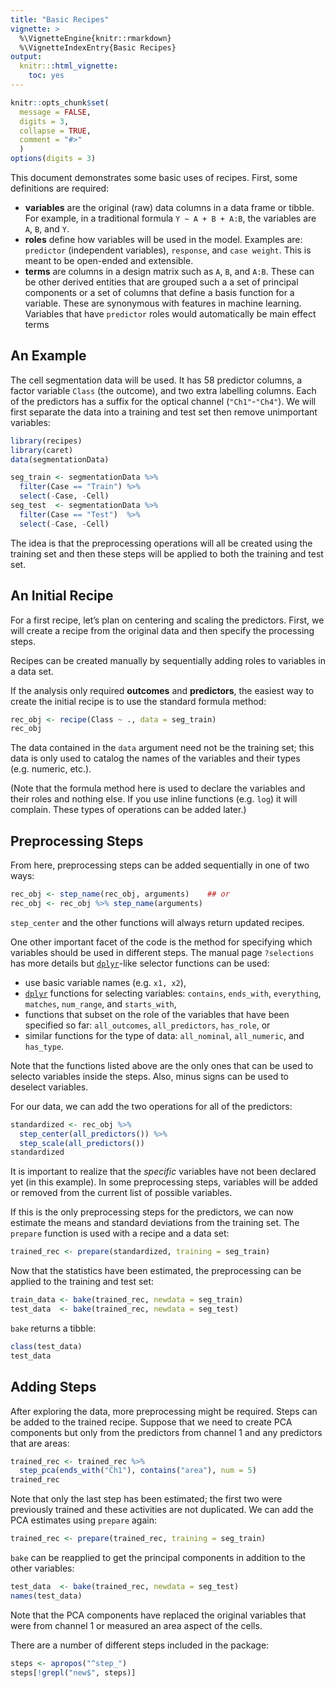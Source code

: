 ```yaml
---
title: "Basic Recipes"
vignette: >
  %\VignetteEngine{knitr::rmarkdown}
  %\VignetteIndexEntry{Basic Recipes}
output:
  knitr:::html_vignette:
    toc: yes
---
```


```r
knitr::opts_chunk$set(
  message = FALSE,
  digits = 3,
  collapse = TRUE,
  comment = "#>"
  )
options(digits = 3)
```

This document demonstrates some basic uses of recipes. First, some definitions are required: 

 * __variables__ are the original (raw) data columns in a data frame or tibble. For example, in a traditional formula `Y ~ A + B + A:B`, the variables are `A`, `B`, and `Y`. 
 * __roles__ define how variables will be used in the model. Examples are: `predictor` (independent variables), `response`, and `case weight`. This is meant to be open-ended and extensible. 
 * __terms__ are columns in a design matrix such as `A`, `B`, and `A:B`. These can be other derived entities that are grouped such a a set of principal components or a set of columns that define a basis function for a variable. These are synonymous with features in machine learning. Variables that have `predictor` roles would automatically be main effect terms  

## An Example

The cell segmentation data will be used. It has 58 predictor columns, a factor variable `Class` (the outcome), and two extra labelling columns. Each of the predictors has a suffix for the optical channel (`"Ch1"`-`"Ch4"`). We will first separate the data into a training and test set then remove unimportant variables:

```r
library(recipes)
library(caret)
data(segmentationData)

seg_train <- segmentationData %>% 
  filter(Case == "Train") %>% 
  select(-Case, -Cell)
seg_test  <- segmentationData %>% 
  filter(Case == "Test")  %>% 
  select(-Case, -Cell)
```

The idea is that the preprocessing operations will all be created using the training set and then these steps will be applied to both the training and test set. 

## An Initial Recipe

For a first recipe, let's plan on centering and scaling the predictors. First, we will create a recipe from the original data and then specify the processing steps. 

Recipes can be created manually by sequentially adding roles to variables in a data set. 

If the analysis only required **outcomes** and **predictors**, the easiest way to create the initial recipe is to use the standard formula method:

```r
rec_obj <- recipe(Class ~ ., data = seg_train)
rec_obj
```

The data contained in the `data` argument need not be the training set; this data is only used to catalog the names of the variables and their types (e.g. numeric, etc.).  

(Note that the formula method here is used to declare the variables and their roles and nothing else. If you use inline functions (e.g. `log`) it will complain. These types of operations can be added later.)

## Preprocessing Steps

From here, preprocessing steps can be added sequentially in one of two ways:
```r
rec_obj <- step_name(rec_obj, arguments)    ## or
rec_obj <- rec_obj %>% step_name(arguments)
```
`step_center` and the other functions will always return updated recipes. 

One other important facet of the code is the method for specifying which variables should be used in different steps. The manual page `?selections` has more details but [`dplyr`](https://cran.rstudio.com/web/packages/dplyr/vignettes/introduction.html)-like selector functions can be used: 

 * use basic variable names (e.g. `x1, x2`),
 *  [`dplyr`](https://cran.rstudio.com/web/packages/dplyr/vignettes/introduction.html) functions for selecting variables: `contains`, `ends_with`, `everything`, `matches`, `num_range`, and `starts_with`,
 * functions that subset on the role of the variables that have been specified so far: `all_outcomes`, `all_predictors`, `has_role`, or 
 * similar functions for the type of data: `all_nominal`, `all_numeric`, and `has_type`. 

Note that the functions listed above are the only ones that can be used to selecto variables inside the steps. Also, minus signs can be used to deselect variables. 

For our data, we can add the two operations for all of the predictors:
```r
standardized <- rec_obj %>%
  step_center(all_predictors()) %>%
  step_scale(all_predictors()) 
standardized
```

It is important to realize that the _specific_ variables have not been declared yet (in this example). In some preprocessing steps, variables will be added or removed from the current list of possible variables. 

If this is the only preprocessing steps for the predictors, we can now estimate the means and standard deviations from the training set. The `prepare` function is used with a recipe and a data set:
```r
trained_rec <- prepare(standardized, training = seg_train)
```
Now that the statistics have been estimated, the preprocessing can be applied to the training and test set:
```r
train_data <- bake(trained_rec, newdata = seg_train)
test_data  <- bake(trained_rec, newdata = seg_test)
```
`bake` returns a tibble: 
```r
class(test_data)
test_data
```


## Adding Steps

After exploring the data, more preprocessing might be required. Steps can be added to the trained recipe. Suppose that we need to create PCA components but only from the predictors from channel 1 and any predictors that are areas: 
```r
trained_rec <- trained_rec %>%
  step_pca(ends_with("Ch1"), contains("area"), num = 5)
trained_rec
```
Note that only the last step has been estimated; the first two were previously trained and these activities are not duplicated. We can add the PCA estimates using `prepare` again:
```r
trained_rec <- prepare(trained_rec, training = seg_train)
```
`bake` can be reapplied to get the principal components in addition to the other variables:

```r
test_data  <- bake(trained_rec, newdata = seg_test)
names(test_data)
```

Note that the PCA components have replaced the original variables that were from channel 1 or measured an area aspect of the cells. 


There are a number of different steps included in the package:

```r
steps <- apropos("^step_")
steps[!grepl("new$", steps)]
```
